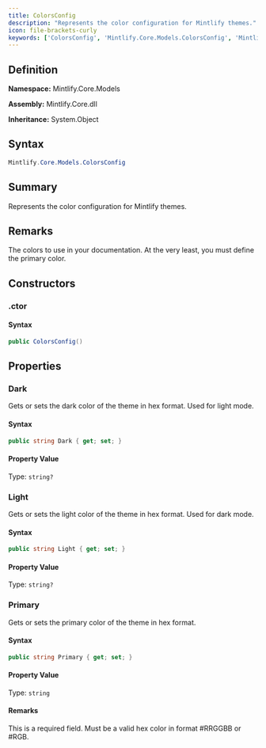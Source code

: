 ```yaml
---
title: ColorsConfig
description: "Represents the color configuration for Mintlify themes."
icon: file-brackets-curly
keywords: ['ColorsConfig', 'Mintlify.Core.Models.ColorsConfig', 'Mintlify.Core.Models', 'class', 'System.Object']
---
```


## Definition

**Namespace:** Mintlify.Core.Models

**Assembly:** Mintlify.Core.dll

**Inheritance:** System.Object

## Syntax

```csharp
Mintlify.Core.Models.ColorsConfig
```

## Summary

Represents the color configuration for Mintlify themes.

## Remarks

The colors to use in your documentation. At the very least, you must define the primary color.

## Constructors

### .ctor

#### Syntax

```csharp
public ColorsConfig()
```

## Properties

### Dark

Gets or sets the dark color of the theme in hex format. Used for light mode.

#### Syntax

```csharp
public string Dark { get; set; }
```

#### Property Value

Type: `string?`

### Light

Gets or sets the light color of the theme in hex format. Used for dark mode.

#### Syntax

```csharp
public string Light { get; set; }
```

#### Property Value

Type: `string?`

### Primary

Gets or sets the primary color of the theme in hex format.

#### Syntax

```csharp
public string Primary { get; set; }
```

#### Property Value

Type: `string`

#### Remarks

This is a required field. Must be a valid hex color in format #RRGGBB or #RGB.

